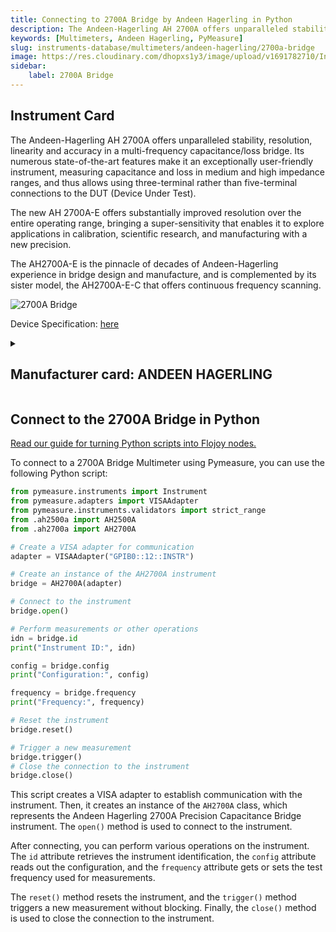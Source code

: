 ```yaml
---
title: Connecting to 2700A Bridge by Andeen Hagerling in Python
description: The Andeen-Hagerling AH 2700A offers unparalleled stability, resolution, linearity and accuracy in a multi-frequency capacitance/loss bridge. Its numerous state-of-the-art features make it an exceptionally user-friendly instrument, measuring capacitance and loss in medium and high impedance ranges, and thus allows using three-terminal rather than five-terminal connections to the DUT (Device Under Test).  The new AH 2700A-E offers substantially improved resolution over the entire operating range, bringing a super-sensitivity that enables it to explore applications in calibration, scientific research, and manufacturing with a new precision.  The AH2700A-E is the pinnacle of decades of Andeen-Hagerling experience in bridge design and manufacture, and is complemented by its sister model, the AH2700A-E-C that offers continuous frequency scanning.
keywords: [Multimeters, Andeen Hagerling, PyMeasure] 
slug: instruments-database/multimeters/andeen-hagerling/2700a-bridge 
image: https://res.cloudinary.com/dhopxs1y3/image/upload/v1691782710/Instruments/Multimeters/2700A-Bridge/2700A-Bridge.jpg
sidebar:
    label: 2700A Bridge 
---
```



## Instrument Card

The Andeen-Hagerling AH 2700A offers unparalleled stability, resolution, linearity and accuracy in a multi-frequency capacitance/loss bridge. Its numerous state-of-the-art features make it an exceptionally user-friendly instrument, measuring capacitance and loss in medium and high impedance ranges, and thus allows using three-terminal rather than five-terminal connections to the DUT (Device Under Test).

The new AH 2700A-E offers substantially improved resolution over the entire operating range, bringing a super-sensitivity that enables it to explore applications in calibration, scientific research, and manufacturing with a new precision.

The AH2700A-E is the pinnacle of decades of Andeen-Hagerling experience in bridge design and manufacture, and is complemented by its sister model, the AH2700A-E-C that offers continuous frequency scanning.

![2700A Bridge](https://res.cloudinary.com/dhopxs1y3/image/upload/v1691782710/Instruments/Multimeters/2700A-Bridge/2700A-Bridge.jpg)

Device Specification: [here](https://www.andeen-hagerling.com/ah2700a.pdf)

<details style={{ marginTop: "15px"}}>
<summary><h2 style={{display:'inline'}}>Manufacturer card: ANDEEN HAGERLING</h2></summary>

![ANDEEN HAGERLING](https://res.cloudinary.com/dhopxs1y3/image/upload/v1692806198/Instruments/Vendor%20Logos/Andeen_Hagerling.png)

**Andeen**-**Hagerling**, Inc. - manufacturers of the world's most accurate capacitance bridges and standards

- Headquarters: US
- Yearly Revenue (millions, USD): 1
- Vendor Website: [here](https://www.andeen-hagerling.com/)

</details>


<FeaturedInstrumentVideo category="MULTIMETERS" />

## Connect to the 2700A Bridge in Python

[Read our guide for turning Python scripts into Flojoy nodes.](https://docs.flojoy.ai/contribution/blocks/custom-flojoy-block/)



<Tabs>
<TabItem value="Flojoy" label="Flojoy" className="flojoy-instrument-tabs">

<SectionsCard category="MULTIMETERS" manufacturer="Andeen Hagerling"></SectionsCard>

</TabItem>
<TabItem value="PyMeasure" label="PyMeasure">

To connect to a 2700A Bridge Multimeter using Pymeasure, you can use the following Python script:

```python
from pymeasure.instruments import Instrument
from pymeasure.adapters import VISAAdapter
from pymeasure.instruments.validators import strict_range
from .ah2500a import AH2500A
from .ah2700a import AH2700A

# Create a VISA adapter for communication
adapter = VISAAdapter("GPIB0::12::INSTR")

# Create an instance of the AH2700A instrument
bridge = AH2700A(adapter)

# Connect to the instrument
bridge.open()

# Perform measurements or other operations
idn = bridge.id
print("Instrument ID:", idn)

config = bridge.config
print("Configuration:", config)

frequency = bridge.frequency
print("Frequency:", frequency)

# Reset the instrument
bridge.reset()

# Trigger a new measurement
bridge.trigger()
# Close the connection to the instrument
bridge.close()
```

This script creates a VISA adapter to establish communication with the instrument. Then, it creates an instance of the `AH2700A` class, which represents the Andeen Hagerling 2700A Precision Capacitance Bridge instrument. The `open()` method is used to connect to the instrument.

After connecting, you can perform various operations on the instrument. The `id` attribute retrieves the instrument identification, the `config` attribute reads out the configuration, and the `frequency` attribute gets or sets the test frequency used for measurements.

The `reset()` method resets the instrument, and the `trigger()` method triggers a new measurement without blocking. Finally, the `close()` method is used to close the connection to the instrument.

</TabItem>
</Tabs>